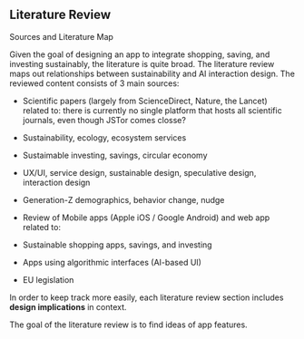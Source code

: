 
```{=mdx}
import Figure from '/src/components/Figure'
import Literature from '/research/images/literature.png'
```
## Literature Review

Sources and Literature Map

Given the goal of designing an app to integrate shopping, saving, and investing sustainably, the literature is quite broad. The literature review maps out relationships between sustainability and AI interaction design. The reviewed content consists of 3 main sources:

-   Scientific papers (largely from ScienceDirect, Nature, the Lancet) related to:
there is currently no single platform that hosts all scientific journals, even though JSTor comes closse?

-   Sustainability, ecology, ecosystem services

-   Sustaimable investing, savings, circular economy

-   UX/UI, service design, sustainable design, speculative design, interaction design

-   Generation-Z demographics, behavior change, nudge

-   Review of Mobile apps (Apple iOS / Google Android) and web app related to:

-   Sustainable shopping apps, savings, and investing

-   Apps using algorithmic interfaces (AI-based UI)

-   EU legislation

In order to keep track more easily, each literature review section includes **design implications** in context.

The goal of the literature review is to find ideas of app features.

```{=mdx}
<Figure caption="Select example papers from the Literature Review" src={Literature} />
```